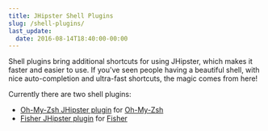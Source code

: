 ```yaml
---
title: JHipster Shell Plugins
slug: /shell-plugins/
last_update:
  date: 2016-08-14T18:40:00-00:00
---
```


Shell plugins bring additional shortcuts for using JHipster, which makes it faster and easier to use. If you've seen people having a beautiful shell, with nice auto-completion and ultra-fast shortcuts, the magic comes from here!

Currently there are two shell plugins:

- [Oh-My-Zsh JHipster plugin](/oh-my-zsh) for [Oh-My-Zsh](https://ohmyz.sh/)
- [Fisher JHipster plugin](/fisher) for [Fisher](https://github.com/jorgebucaran/fisher)
